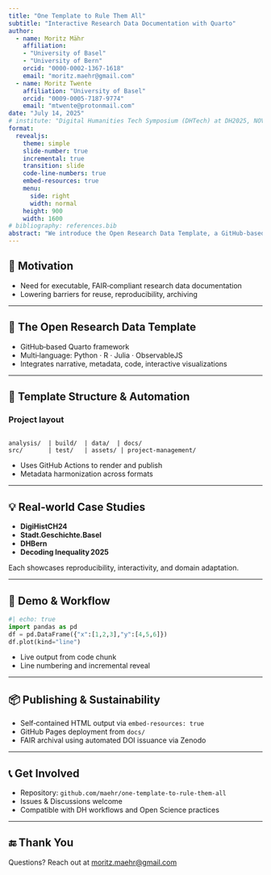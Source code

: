 ```yaml
---
title: "One Template to Rule Them All"
subtitle: "Interactive Research Data Documentation with Quarto"
author:
  - name: Moritz Mähr
    affiliation:
    - "University of Basel"
    - "University of Bern"
    orcid: "0000-0002-1367-1618"
    email: "moritz.maehr@gmail.com"
  - name: Moritz Twente
    affiliation: "University of Basel"
    orcid: "0009-0005-7187-9774"
    email: "mtwente@protonmail.com"
date: "July 14, 2025"
# institute: "Digital Humanities Tech Symposium (DHTech) at DH2025, NOVA University Lisbon"
format:
  revealjs:
    theme: simple
    slide-number: true
    incremental: true
    transition: slide
    code-line-numbers: true
    embed-resources: true
    menu:
      side: right
      width: normal
    height: 900
    width: 1600
# bibliography: references.bib
abstract: "We introduce the Open Research Data Template, a GitHub-based framework designed to streamline the publication and reuse of open research data through executable, interactive documentation using Quarto. By integrating narrative, metadata, and multi-programming-language code (Python, R, Julia, ObservableJS) into cohesive websites, the template lowers barriers to meaningful reuse and sustainable archiving of research workflows. We will demonstrate the template's structure, automation pipeline, and real-world applications through projects such as DigiHistCH24, Stadt.Geschichte.Basel, DHBern, and Decoding Inequality 2025."
---
```


## 🎯 Motivation

-   Need for executable, FAIR‑compliant research data documentation\
-   Lowering barriers for reuse, reproducibility, archiving

------------------------------------------------------------------------

## 🚀 The Open Research Data Template

-   GitHub‑based Quarto framework\
-   Multi‑language: Python · R · Julia · ObservableJS\
-   Integrates narrative, metadata, code, interactive visualizations

------------------------------------------------------------------------

## 🧱 Template Structure & Automation

### Project layout

```         

analysis/  | build/  | data/  | docs/
src/       | test/   | assets/ | project-management/
```

-   Uses GitHub Actions to render and publish\
-   Metadata harmonization across formats

------------------------------------------------------------------------

## 💡 Real‑world Case Studies

-   **DigiHistCH24**\
-   **Stadt.Geschichte.Basel**\
-   **DHBern**\
-   **Decoding Inequality 2025**

Each showcases reproducibility, interactivity, and domain adaptation.

------------------------------------------------------------------------

## 🔧 Demo & Workflow

``` python
#| echo: true
import pandas as pd
df = pd.DataFrame({"x":[1,2,3],"y":[4,5,6]})
df.plot(kind="line") 
```

-   Live output from code chunk
-   Line numbering and incremental reveal

------------------------------------------------------------------------

## 📦 Publishing & Sustainability

-   Self‑contained HTML output via `embed-resources: true`
-   GitHub Pages deployment from `docs/`
-   FAIR archival using automated DOI issuance via Zenodo

------------------------------------------------------------------------

## 📞 Get Involved

-   Repository: `github.com/maehr/one-template-to-rule-them-all`
-   Issues & Discussions welcome
-   Compatible with DH workflows and Open Science practices

------------------------------------------------------------------------

## 🔚 Thank You

Questions? Reach out at [moritz.maehr\@gmail.com](mailto:moritz.maehr@gmail.com)

```{=html}
<!-- 

**Notes / Enhancements**

- We use `embed-resources: true` to make fully portable HTML presentations.
- Slide-level options (`incremental`, code line numbers, transitions) follow best practices.
- Included speaker-friendly elements: menu, slide numbers, responsive sizing.
- You can further customize branding via a `_brand.yml` or `.scss` theme.

Feel free to tweak the theme or add plugin options based on your branding or interactivity goals.

-->
```